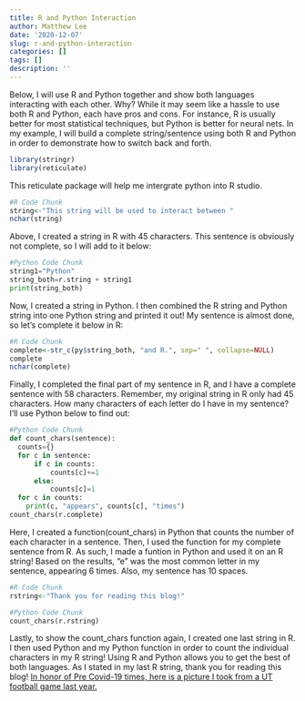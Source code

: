 ```yaml
---
title: R and Python Interaction
author: Matthew Lee
date: '2020-12-07'
slug: r-and-python-interaction
categories: []
tags: []
description: ''
---
```

Below, I will use R and Python together and show both languages interacting with each other. Why? While it may seem like a hassle to use both R and Python, each have pros and cons. For instance, R is usually better for most statistical techniques, but Python is better for neural nets. In my example, I will build a complete string/sentence using both R and Python in order to demonstrate how to switch back and forth.
```R
library(stringr)
library(reticulate)
```
This reticulate package will help me intergrate python into R studio. 
```R
#R Code Chunk
string<-"This string will be used to interact between "
nchar(string)
```
Above, I created a string in R with 45 characters. This sentence is obviously not complete, so I will add to it below: 
```python
#Python Code Chunk
string1="Python"
string_both=r.string + string1
print(string_both)
```
Now, I created a string in Python. I then combined the R string and Python string into one Python string and printed it out! My sentence is almost done, so let's complete it below in R:
```R
#R Code Chunk
complete<-str_c(py$string_both, "and R.", sep=" ", collapse=NULL)
complete
nchar(complete)
```
Finally, I completed the final part of my sentence in R, and I have a complete sentence with 58 characters. Remember, my original string in R only had 45 characters. How many characters of each letter do I have in my sentence? I'll use Python below to find out:
```python
#Python Code Chunk
def count_chars(sentence):
  counts={}
  for c in sentence:
      if c in counts:
          counts[c]+=1
      else:
          counts[c]=1
  for c in counts:
    print(c, "appears", counts[c], "times")
count_chars(r.complete)
```
Here, I created a function(count_chars) in Python that counts the number of each character in a sentence. Then, I used the function for my complete sentence from R. As such, I made a funtion in Python and used it on an R string! Based on the results, "e" was the most common letter in my sentence, appearing 6 times. Also, my sentence has 10 spaces.
```R
#R Code Chunk
rstring<-"Thank you for reading this blog!"
```

```python
#Python Code Chunk
count_chars(r.rstring)
```
Lastly, to show the count_chars function again, I created one last string in R. I then used Python and my Python function in order to count the individual characters in my R string! Using R and Python allows you to get the best of both languages. As I stated in my last R string, thank you for reading this blog!
[In honor of Pre Covid-19 times, here is a picture I took from a UT football game last year.](/post/2020-12-07-r-and-python-interaction_files/0B9928E9-BF40-42BC-BC73-694463ED3C7C.JPG) 









